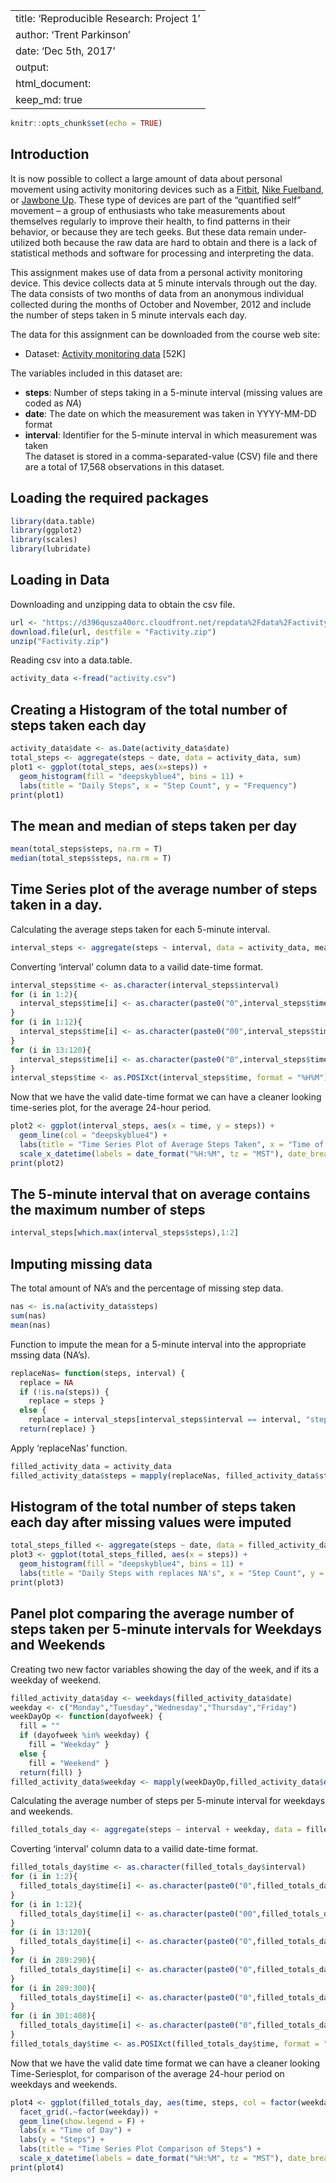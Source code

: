 
---
title: 'Reproducible Research: Project 1'
author: 'Trent Parkinson'
date: 'Dec 5th, 2017'
output:
  html_document:
    keep_md: true
---

```r
knitr::opts_chunk$set(echo = TRUE)
```
## Introduction
It is now possible to collect a large amount of data about personal movement using activity monitoring devices such as a [Fitbit](https://www.fitbit.com/home), [Nike Fuelband](https://www.nike.com/us/en_us/c/nikeplus-fuelband), or [Jawbone Up](https://jawbone.com/up). These type of devices are part of the “quantified self” movement – a group of enthusiasts who take measurements about themselves regularly to improve their health, to find patterns in their behavior, or because they are tech geeks. But these data remain under-utilized both because the raw data are hard to obtain and there is a lack of statistical methods and software for processing and interpreting the data.

This assignment makes use of data from a personal activity monitoring device. This device collects data at 5 minute intervals through out the day. The data consists of two months of data from an anonymous individual collected during the months of October and November, 2012 and include the number of steps taken in 5 minute intervals each day.

The data for this assignment can be downloaded from the course web site:

* Dataset: [Activity monitoring data](https://d396qusza40orc.cloudfront.net/repdata%2Fdata%2Factivity.zip) [52K]

The variables included in this dataset are:

- **steps**: Number of steps taking in a 5-minute interval (missing values are coded as *NA*) </br>
- **date**: The date on which the measurement was taken in YYYY-MM-DD format </br>
- **interval**: Identifier for the 5-minute interval in which measurement was taken </br>
The dataset is stored in a comma-separated-value (CSV) file and there are a total of 17,568 observations in this dataset.


## Loading the required packages
```r
library(data.table)
library(ggplot2)
library(scales)
library(lubridate)
```

## Loading in Data
Downloading and unzipping data to obtain the csv file.
```r
url <- "https://d396qusza40orc.cloudfront.net/repdata%2Fdata%2Factivity.zip"
download.file(url, destfile = "Factivity.zip")
unzip("Factivity.zip")
```

Reading csv into a data.table.
```r
activity_data <-fread("activity.csv")
```

## Creating a Histogram of the total number of steps taken each day
```r
activity_data$date <- as.Date(activity_data$date)
total_steps <- aggregate(steps ~ date, data = activity_data, sum)
plot1 <- ggplot(total_steps, aes(x=steps)) +
  geom_histogram(fill = "deepskyblue4", bins = 11) +
  labs(title = "Daily Steps", x = "Step Count", y = "Frequency")
print(plot1)
```

## The mean and median of steps taken per day
```r
mean(total_steps$steps, na.rm = T)
median(total_steps$steps, na.rm = T)
```

## Time Series plot of the average number of steps taken in a day.
Calculating the average steps taken for each 5-minute interval.
```r
interval_steps <- aggregate(steps ~ interval, data = activity_data, mean)
```

Converting 'interval' column data to a vailid date-time format.
```r
interval_steps$time <- as.character(interval_steps$interval)
for (i in 1:2){
  interval_steps$time[i] <- as.character(paste0("0",interval_steps$time[i]))
}
for (i in 1:12){
  interval_steps$time[i] <- as.character(paste0("00",interval_steps$time[i]))
}
for (i in 13:120){
  interval_steps$time[i] <- as.character(paste0("0",interval_steps$time[i]))
}
interval_steps$time <- as.POSIXct(interval_steps$time, format = "%H%M")
```

Now that we have the valid date-time format we can have a cleaner looking time-series plot, for the average 24-hour period.
```r
plot2 <- ggplot(interval_steps, aes(x = time, y = steps)) +
  geom_line(col = "deepskyblue4") +
  labs(title = "Time Series Plot of Average Steps Taken", x = "Time of Day", y = "Steps") +
  scale_x_datetime(labels = date_format("%H:%M", tz = "MST"), date_breaks = "4 hours")
print(plot2)
```

## The 5-minute interval that on average contains the maximum number of steps
```r
interval_steps[which.max(interval_steps$steps),1:2]
```

## Imputing missing data
The total amount of NA's and the percentage of missing step data.
```r
nas <- is.na(activity_data$steps)
sum(nas)
mean(nas)
```
Function to impute the mean for a 5-minute interval into the appropriate mssing data (NA's).
```r
replaceNas= function(steps, interval) {
  replace = NA
  if (!is.na(steps)) { 
    replace = steps } 
  else { 
    replace = interval_steps[interval_steps$interval == interval, "steps"]}
  return(replace) }
```
Apply 'replaceNas' function.
```r
filled_activity_data = activity_data
filled_activity_data$steps = mapply(replaceNas, filled_activity_data$steps, filled_activity_data$interval)
```

## Histogram of the total number of steps taken each day after missing values were imputed
```r
total_steps_filled <- aggregate(steps ~ date, data = filled_activity_data, sum)
plot3 <- ggplot(total_steps_filled, aes(x = steps)) + 
  geom_histogram(fill = "deepskyblue4", bins = 11) + 
  labs(title = "Daily Steps with replaces NA's", x = "Step Count", y = "Frequency")
print(plot3)
```

## Panel plot comparing the average number of steps taken per 5-minute intervals for Weekdays and Weekends
Creating two new factor variables showing the day of the week, and if its a weekday of weekend. 
```r
filled_activity_data$day <- weekdays(filled_activity_data$date)
weekday <- c("Monday","Tuesday","Wednesday","Thursday","Friday")
weekDayOp <- function(dayofweek) {
  fill = ""
  if (dayofweek %in% weekday) {
    fill = "Weekday" }
  else {
    fill = "Weekend" }
  return(fill) }
filled_activity_data$weekday <- mapply(weekDayOp,filled_activity_data$day)
```

Calculating the average number of steps per 5-minute interval for weekdays and weekends.
```r
filled_totals_day <- aggregate(steps ~ interval + weekday, data = filled_activity_data, mean)
```

Coverting 'interval' column data to a vailid date-time format.
```r
filled_totals_day$time <- as.character(filled_totals_day$interval)
for (i in 1:2){
  filled_totals_day$time[i] <- as.character(paste0("0",filled_totals_day$time[i]))
}
for (i in 1:12){
  filled_totals_day$time[i] <- as.character(paste0("00",filled_totals_day$time[i]))
}
for (i in 13:120){
  filled_totals_day$time[i] <- as.character(paste0("0",filled_totals_day$time[i]))
}
for (i in 289:290){
  filled_totals_day$time[i] <- as.character(paste0("0",filled_totals_day$time[i]))
}
for (i in 289:300){
  filled_totals_day$time[i] <- as.character(paste0("0",filled_totals_day$time[i]))
}
for (i in 301:408){
  filled_totals_day$time[i] <- as.character(paste0("0",filled_totals_day$time[i]))
}
filled_totals_day$time <- as.POSIXct(filled_totals_day$time, format = "%H%M")
```

Now that we have the valid date time format we can have a cleaner looking Time-Seriesplot, for comparison of the average 24-hour period on weekdays and weekends.
```r
plot4 <- ggplot(filled_totals_day, aes(time, steps, col = factor(weekday))) +
  facet_grid(.~factor(weekday)) +
  geom_line(show.legend = F) +
  labs(x = "Time of Day") +
  labs(y = "Steps") +
  labs(title = "Time Series Plot Comparison of Steps") +
  scale_x_datetime(labels = date_format("%H:%M", tz = "MST"), date_breaks = "6 hours")
print(plot4)
```
